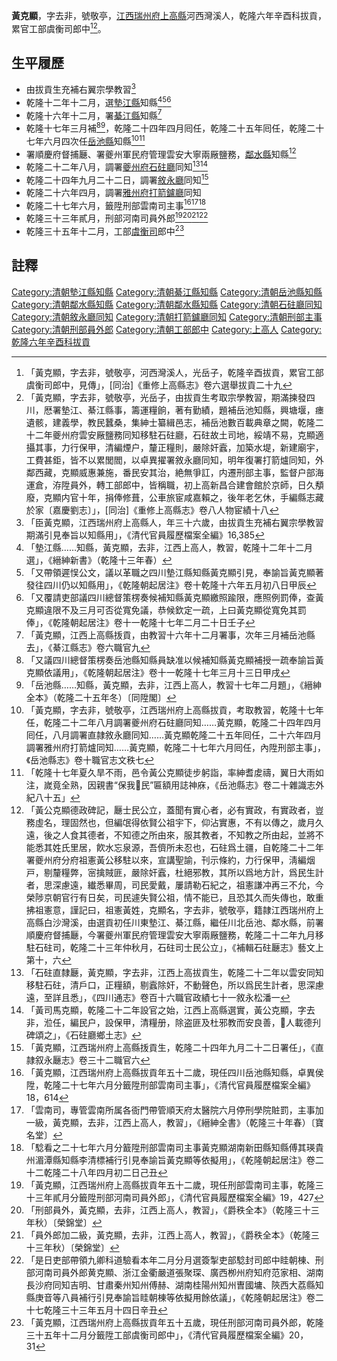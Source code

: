 {{明清人物信息框
| 姓名 = 黃克顯
| 圖片名稱=  
| 圖片大小 = 220px
| 圖片說明 =  
| 最高職務 = 工部虞衡司郎中
| 國家 = 大清
| 爵位 =
| 籍貫 = [[江西|江西]][[瑞州府|瑞州府]][[上高縣|上高縣]]
| 字號 =  
| 諡號 = 
| 出生日期 = 1711年？月？日
| 出生地點 =
| 逝世日期 = ？年？月？日 
| 逝世地點 = 
| 府邸 =
| 墓葬 = 
| 配偶 =  
| 親屬 = 父[[黃光岳|黃光岳]]〔雍正二年甲辰科進士〕，母
| 出身 = 
*  乾隆辛酉拔貢出身
| 經歷 = 
| 著作 =  
* 裏陂行<ref>「裏陂行，黃克顯，邑人，爲愛混混泉，尋行依阡陌，陰陰夏木濃，處處芳菲積，未老投閒者，何事拘形役，四顧東西步，悠然素心懌，順灌畝三千，逆灌畝八百，回憶頽圮年，由來自古惜，不逢賢令尹，奈此磽與瘠，樂只王君子，爲民細籌畫，陂成利溥哉，佳咏敲金石，堅堤障狂瀾，潭水深千尺，萬壑爭趨赴，盈盈添鮮碧，老農傳德政，江山畱勝迹，茅簷登熙皥，白鷗亦閒適，村僻人少至，山店雲迎客，風光來冉冉，湛滋嘉禾液，牧童牛羊下，煙霞起將夕」，[同治]《重修上高縣志》卷十四藝文詩十三</ref>
* 蠶桑必讀序<ref>「蠶桑必讀序，黃克顯，邑人，漢景帝詔曰朕親耕后親桑以奉宗廟粢盛祭服爲天下先是農功蠶事由來並重蓋木各有所宜土惟桑無不宜故蠶……逢此福星哉，克顯生也晚，不及親仰丰采，而讀其書，如見其人，實心悅而誠服之，是眞能爲令表率，能爲民父母者，惜當時未將書登梨棗，是以流傳不廣，僅存抄帙，克顯恐其湮没失聞也，亟爲刊布以誌賢公祖之惠愛於不忘，以勸同郡人之利賴於無窮云爾」，[同治]《重修上高縣志》卷十二序十一</ref>
* 白磁洞<ref>「白磁洞，岳池知縣黃克顯，肩輿入岧嶤，回峯開一徑，白石瀉淸泉，天籟發虛聼，洞口積古苔，孤雲飛不定，蘿繡木衣裳，風噓石鐘磬，洞中𥥆以深，靈異殊凡境，日斜萬山暝，月凉意相稱，豁然耳目新，不爲窮幽勝」，《隣水縣志》卷之六藝文詩五十三</ref>
* 翔鳳朝陽<ref>「翔鳳朝陽，邑令黃克顯敬亭，三峯聳峙傍郊城，翔鳳由來舊著名，蒼潤玲瓏疑鬼闢，巉巖秀削自天成，振衣長嘯驚風雨，揮麈閒吟忘晦明，欣看巢阿逢盛世，敢隨俗吏負初情」，《岳池縣志》卷十七藝文志上八</ref>
}}
'''黃克顯'''{{BD|1711年||？年||}}，字去非，號敬亭，[[江西|江西]][[瑞州府|瑞州府]][[上高縣|上高縣]]河西灣溪人，乾隆六年辛酉科拔貢，累官工部虞衡司郎中<ref>「黃克顯，字去非，號敬亭，河西灣溪人，光岳子，乾隆辛酉拔貢，累官工部虞衡司郎中，見傳」，[同治]《重修上高縣志》卷六選舉拔貢二十九</ref><ref>「黃克顯，字去非，號敬亭，光岳子，由拔貢生考取宗學教習，期滿揀發四川，厯署墊江、綦江縣事，籌運糧餉，著有勤績，題補岳池知縣，興塘堰，瘗遺骸，建義學，教民蠶桑，集紳士纂緝邑志，補岳池數百載典章之闕，乾隆二十二年夔州府雲安厰鹽務同知移駐石砫廳，石砫故土司地，綏靖不易，克顯適攝其事，力行保甲，清編煙户，釐正糧則，嚴除奸蠧，加築水堤，新建廟宇，工費甚鉅，皆不以累閭閻，以卓異擢署敘永廳同知，明年復署打箭爐同知，外鄰西藏，克顯威惠兼施，番民安其治，絶無爭訌，内遷刑部主事，監督户部海運倉，洊陞員外，轉工部郎中，皆稱職，初上高新昌合建會館於京師，日久頺廢，克顯内官十年，捐俸修葺，公車旅宦咸嘉賴之，後年老乞休，手編縣志藏於家〔嘉慶劉志〕」，[同治]《重修上高縣志》卷八人物宦績十八</ref>。
== 生平履歷 ==
* 由拔貢生充補右翼宗學教習<ref>「臣黃克顯，江西瑞州府上高縣人，年三十六歲，由拔貢生充補右翼宗學教習期滿引見奉旨以知縣用」，《清代官員履歷檔案全編》16,385</ref>
* 乾隆十二年十二月，選[[墊江縣|墊江縣]]知縣<ref>「墊江縣……知縣，黃克顯，去非，江西上高人，教習，乾隆十二年十二月選」，《縉紳新書》（乾隆十三年春）</ref><ref>「又帶領遲悮公文，議以革職之四川墊江縣知縣黃克顯引見，奉諭旨黃克顯著發往四川仍以知縣用」，《乾隆朝起居注》卷十乾隆十六年五月初八日甲辰</ref><ref>「又覆請吏部議四川總督策楞奏候補知縣黃克顯繳照踰限，應照例罰俸，查黃克顯違限不及三月可否從寬免議，恭候欽定一疏，上曰黃克顯從寬免其罰俸」，《乾隆朝起居注》卷十一乾隆十七年二月二十日壬子</ref>
* 乾隆十六年十二月，署[[綦江縣|綦江縣]]知縣<ref>「黃克顯，江西上高縣㧞貢，由教習十六年十二月署事，次年三月補岳池縣去」，《綦江縣志》卷六職官九</ref>
* 乾隆十七年三月補<ref>「又議四川總督策楞奏岳池縣知縣員缺准以候補知縣黃克顯補授一疏奉諭旨黃克顯依議用」，《乾隆朝起居注》卷十一乾隆十七年三月十三日甲戌</ref><ref>「岳池縣……知縣，黃克顯，去非，江西上高人，教習十七年二月題」，《縉紳全本》（乾隆二十五年冬）〔同陞閣〕</ref>，乾隆二十四年四月囘任，乾隆二十五年囘任，乾隆二十七年六月四次任[[岳池縣|岳池縣]]知縣<ref>「黃克顯，字去非，號敬亭，江西瑞州府上高縣拔貢，考取教習，乾隆十七年任，乾隆二十二年八月調署夔州府石砫廳同知……黃克顯，乾隆二十四年四月囘任，八月調署直隷敘永廳同知……黃克顯乾隆二十五年囘任，二十六年四月調署雅州府打箭爐同知……黃克顯，乾隆二十七年六月囘任，內陞刑部主事」，《岳池縣志》卷十職官志文秩七</ref><ref>「乾隆十七年夏久旱不雨，邑令黃公克顯徒步躬詣，率紳耆䖍禱，翼日大雨如注，嵗竟全熟，因親書“保我𥠖民”匾額用誌神庥，《岳池縣志》卷二十雜識志外紀八十五」</ref>
* 署順慶府督捕㕔、署夔州軍民府管理雲安大寧兩厰鹽務，[[鄰水縣|鄰水縣]]知縣<ref>「黃公克顯德政碑記，㕔士民公立，蓋聞有實心者，必有實政，有實政者，豈務虛名，理固然也，但編氓得依賢公祖宇下，仰沾實惠，不有以傳之，歲月久遠，後之人食其德者，不知德之所由來，服其教者，不知教之所由起，並將不能悉其姓氏里居，飮水忘泉源，吾儕所未忍也，石砫爲土疆，自乾隆二十二年署夔州府分府祖憲黃公移駐以來，宣講聖諭，刊示條約，力行保甲，淸編烟戸，剔釐糧弊，宻擒賊匪，嚴除奸蠧，杜絕邪教，其所以爲地方計，爲民生計者，思深慮遠，纎悉畢周，司民愛戴，屢請勒石紀之，祖憲謙冲再三不允，今榮陟京朝官行有日矣，司民遽失賢公祖，情不能已，且恐其久而失傳也，敢重拂祖憲意，謹記曰，祖憲黃姓，克顯名，字去非，號敬亭，籍隷江西瑞州府上高縣白沙灣溪，由選貢初任川東墊江、綦江縣，繼任川北岳池、鄰水縣，前署順慶府督捕㕔，今署夔州軍民府管理雲安大寧兩厰鹽務，乾隆二十二年九月移駐石砫司，乾隆二十三年仲秋月，石砫司士民公立」，《補輯石砫㕔志》藝文上第十，六</ref>
* 乾隆二十二年八月，調署[[夔州府|夔州府]][[石砫廳|石砫廳]]同知<ref>「石砫直隸㕔，黃克顯，字去非，江西上高拔貢生，乾隆二十二年以雲安同知移駐石砫，清戶口，正糧額，剔蠧除奸，不動聲色，所以爲民生計者，思深慮遠，至詳且悉」，《四川通志》卷百十六職官政績七十一敘永松潘一</ref><ref>「黃司馬克顯，乾隆二十二年設官之始，江西上高縣選實，黃公克顯，字去非，涖任，編民户，設保甲，清糧册，除盗匪及杜邪教而安良善，𠫇人載德刋碑頌之」，《石砫廳鄉土志》</ref>
* 乾隆二十四年九月二十二日，調署[[敘永廳|敘永廳]]同知<ref>「黃克顯，江西瑞州府上高縣㧞貢生，乾隆二十四年九月二十二日署任」，《直隷叙永㕔志》卷三十二職官六</ref>
* 乾隆二十六年四月，調署[[雅州府|雅州府]][[打箭鑪廳|打箭鑪廳]]同知
* 乾隆二十七年六月，籤陞刑部雲南司主事<ref>「黃克顯，江西瑞州府上高縣拔貢年五十二歲，現任四川岳池縣知縣，卓異侯陞，乾隆二十七年六月分籤陞刑部雲南司主事」，《清代官員履歷檔案全編》18，614</ref><ref>「雲南司，專管雲南所属各衙門帶管順天府太醫院六月停刑學院賍罰，主事加一級，黃克顯，去非，江西上高人，教習」，《縉紳全書》（乾隆三十年春）〔寶名堂〕</ref><ref>「騐看之二十七年六月分籖陞刑部雲南司主事黃克顯湖南新田縣知縣傅其瑛貴州湄潭縣知縣李清標補行引見奉諭旨黃克顯等依擬用」，《乾隆朝起居注》卷二十二乾隆二十八年四月初二日己丑</ref>
* 乾隆三十三年貳月，刑部河南司員外郎<ref>「黃克顯，江西瑞州府上高縣拔貢年五十二歲，現任刑部雲南司主事，乾隆三十三年貳月分籤陞刑部河南司員外郎」，《清代官員履歷檔案全編》19，427</ref><ref>「刑部員外，黃克顯，去非，江西上高人，教習」，《爵秩全本》（乾隆三十三年秋）〔榮錦堂〕</ref><ref>「員外郎加二級，黃克顯，去非，江西上高人，教習」，《爵秩全本》（乾隆三十三年秋）〔榮錦堂〕</ref><ref>「是日吏部帶領九卿科道驗看本年二月分月選簽掣吏部騐封司郎中眭朝棟、刑部河南司員外郎黄克顯、浙江金衢嚴道張聚琛、廣西栁州府知府范家相、湖南長沙府同知吉明、甘肅秦州知州傅赫、湖南桂陽州知州曺國墉、陝西大荔縣知縣庚音等八員補行引見奉諭旨眭朝棟等依擬用餘依議」，《乾隆朝起居注》卷二十七乾隆三十三年五月十四日辛丑</ref>
* 乾隆三十五年十二月，工部[[虞衡司|虞衡司]]郎中<ref>「黃克顯，江西瑞州府上高縣拔貢年五十五歲，現任刑部河南司員外郎，乾隆三十五年十二月分籤陞工部虞衡司郎中」，《清代官員履歷檔案全編》20，31</ref>

==註釋==
{{reflist}}
{{鄰水縣知縣}}
[[Category:清朝墊江縣知縣|Category:清朝墊江縣知縣]]
[[Category:清朝綦江縣知縣|Category:清朝綦江縣知縣]]
[[Category:清朝岳池縣知縣|Category:清朝岳池縣知縣]]
[[Category:清朝鄰水縣知縣|Category:清朝鄰水縣知縣]]
[[Category:清朝鄰水縣知縣|Category:清朝鄰水縣知縣]]
[[Category:清朝石砫廳同知|Category:清朝石砫廳同知]]
[[Category:清朝敘永廳同知|Category:清朝敘永廳同知]]
[[Category:清朝打箭鑪廳同知|Category:清朝打箭鑪廳同知]]
[[Category:清朝刑部主事|Category:清朝刑部主事]]
[[Category:清朝刑部員外郎|Category:清朝刑部員外郎]]
[[Category:清朝工部郎中|Category:清朝工部郎中]]
[[Category:上高人|Category:上高人]]
[[Category:乾隆六年辛酉科拔貢|Category:乾隆六年辛酉科拔貢]]